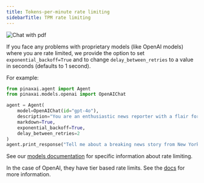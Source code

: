 ```yaml
---
title: Tokens-per-minute rate limiting
sidebarTitle: TPM rate limiting
---
```


![Chat with pdf](/images/tpm_issues.png)

If you face any problems with proprietary models (like OpenAI models) where you are rate limited, we provide the option to set `exponential_backoff=True` and to change `delay_between_retries` to a value in seconds (defaults to 1 second).

For example:
```python
from pinaxai.agent import Agent
from pinaxai.models.openai import OpenAIChat

agent = Agent(
    model=OpenAIChat(id="gpt-4o"),
    description="You are an enthusiastic news reporter with a flair for storytelling!",
    markdown=True,
    exponential_backoff=True,
    delay_between_retries=2
)
agent.print_response("Tell me about a breaking news story from New York.", stream=True)
```

See our [models documentation](../models/) for specific information about rate limiting.

In the case of OpenAI, they have tier based rate limits. See the [docs](https://platform.openai.com/docs/guides/rate-limits/usage-tiers) for more information.
